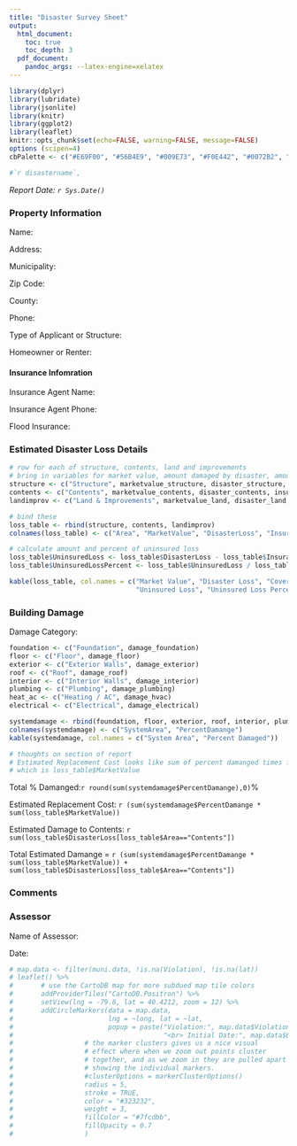 ```yaml
---
title: "Disaster Survey Sheet"
output:
  html_document:
    toc: true
    toc_depth: 3
  pdf_document:
    pandoc_args: --latex-engine=xelatex
---
```



```r
library(dplyr)
library(lubridate)
library(jsonlite)
library(knitr)
library(ggplot2)
library(leaflet)
knitr::opts_chunk$set(echo=FALSE, warning=FALSE, message=FALSE)
options (scipen=4)
cbPalette <- c("#E69F00", "#56B4E9", "#009E73", "#F0E442", "#0072B2", "#D55E00", "#CC79A7", "#999999", "#000000", "#8856a7")

#`r disastername`, 
```

*Report Date: `r Sys.Date()`*

### Property Information

Name: 

Address:

Municipality:

Zip Code:

County:

Phone:

Type of Applicant or Structure:

Homeowner or Renter:

#### Insurance Infomration

Insurance Agent Name:

Insurance Agent Phone:

Flood Insurance:

### Estimated Disaster Loss Details

```r
# row for each of structure, contents, land and improvements
# bring in variables for market value, amount damaged by disaster, amount covered by insurance
structure <- c("Structure", marketvalue_structure, disaster_structure, insurance_structure)
contents <- c("Contents", marketvalue_contents, disaster_contents, insurance_contents)
landimprov <- c("Land & Improvements", marketvalue_land, disaster_land, insurance_land)

# bind these
loss_table <- rbind(structure, contents, landimprov)
colnames(loss_table) <- c("Area", "MarketValue", "DisasterLoss", "InsuranceCovered")

# calculate amount and percent of uninsured loss
loss_table$UninsuredLoss <- loss_table$DisasterLoss - loss_table$InsuranceCovered
loss_table$UninsuredLossPercent <- loss_table$UninsuredLoss / loss_table$MarketValue

kable(loss_table, col.names = c("Market Value", "Disaster Loss", "Covered by Insurance",
                                "Uninsured Loss", "Uninsured Loss Percentage"))

```


### Building Damage

Damage Category: 

```r
foundation <- c("Foundation", damage_foundation)
floor <- c("Floor", damage_floor)
exterior <- c("Exterior Walls", damage_exterior)
roof <- c("Roof", damage_roof)
interior <- c("Interior Walls", damage_interior)
plumbing <- c("Plumbing", damage_plumbing)
heat_ac <- c("Heating / AC", damage_hvac)
electrical <- c("Electrical", damage_electrical)

systemdamage <- rbind(foundation, floor, exterior, roof, interior, plumbing, heat_ac, electrical)
colnames(systemdamage) <- c("SystemArea", "PercentDamange")
kable(systemdamage, col.names = c("System Area", "Percent Damaged"))

# thoughts on section of report
# Estimated Replacement Cost looks like sum of percent damanged times fair market value of property
# which is loss_table$MarketValue

```


Total % Damanged:`r round(sum(systemdamage$PercentDamange),0)`%

Estimated Replacement Cost: `r (sum(systemdamage$PercentDamange * sum(loss_table$MarketValue))`

Estimated Damage to Contents: `r sum(loss_table$DisasterLoss[loss_table$Area=="Contents"])`

Total Estimated Damange = `r (sum(systemdamage$PercentDamange * sum(loss_table$MarketValue)) + sum(loss_table$DisasterLoss[loss_table$Area=="Contents"])`

### Comments


### Assessor

Name of Assessor:

Date:


```r
# map.data <- filter(muni.data, !is.na(Violation), !is.na(lat))
# leaflet() %>%
#       # use the CartoDB map for more subdued map tile colors
#       addProviderTiles("CartoDB.Positron") %>%
#       setView(lng = -79.8, lat = 40.4212, zoom = 12) %>%
#       addCircleMarkers(data = map.data,
#                        lng = ~long, lat = ~lat, 
#                        popup = paste("Violation:", map.data$Violation,
#                                      "<br> Initial Date:", map.data$EventDate),
#                  # the marker clusters gives us a nice visual 
#                  # effect where when we zoom out points cluster
#                  # together, and as we zoom in they are pulled apart
#                  # showing the individual markers.
#                  #clusterOptions = markerClusterOptions()
#                  radius = 5,
#                  stroke = TRUE,
#                  color = "#323232",
#                  weight = 3,
#                  fillColor = "#7fcdbb",
#                  fillOpacity = 0.7
#                  ) 
```


